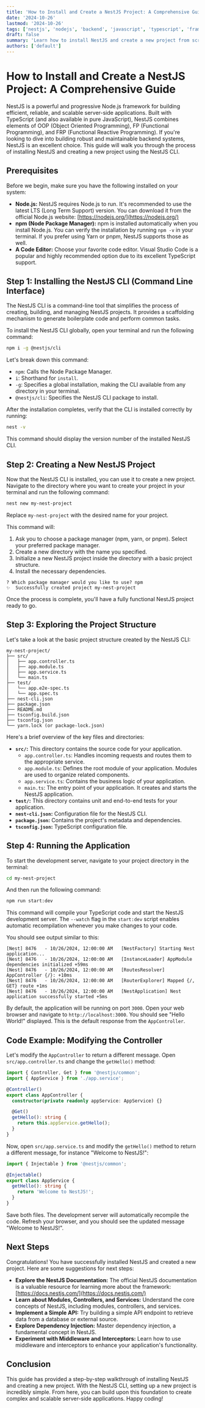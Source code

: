 ```yaml
---
title: 'How to Install and Create a NestJS Project: A Comprehensive Guide'
date: '2024-10-26'
lastmod: '2024-10-26'
tags: ['nestjs', 'nodejs', 'backend', 'javascript', 'typescript', 'framework', 'installation', 'setup', 'guide', 'cli', 'npm']
draft: false
summary: 'Learn how to install NestJS and create a new project from scratch using the NestJS CLI. This comprehensive guide covers the necessary steps, commands, and initial setup for building robust server-side applications with NestJS.'
authors: ['default']
---
```


# How to Install and Create a NestJS Project: A Comprehensive Guide

NestJS is a powerful and progressive Node.js framework for building efficient, reliable, and scalable server-side applications. Built with TypeScript (and also available in pure JavaScript), NestJS combines elements of OOP (Object Oriented Programming), FP (Functional Programming), and FRP (Functional Reactive Programming).  If you're looking to dive into building robust and maintainable backend systems, NestJS is an excellent choice. This guide will walk you through the process of installing NestJS and creating a new project using the NestJS CLI.

## Prerequisites

Before we begin, make sure you have the following installed on your system:

*   **Node.js:** NestJS requires Node.js to run. It's recommended to use the latest LTS (Long Term Support) version. You can download it from the official Node.js website: [https://nodejs.org/](https://nodejs.org/)
*   **npm (Node Package Manager):** npm is installed automatically when you install Node.js. You can verify the installation by running `npm -v` in your terminal.  If you prefer using Yarn or pnpm, NestJS supports those as well.
*   **A Code Editor:** Choose your favorite code editor. Visual Studio Code is a popular and highly recommended option due to its excellent TypeScript support.

## Step 1: Installing the NestJS CLI (Command Line Interface)

The NestJS CLI is a command-line tool that simplifies the process of creating, building, and managing NestJS projects.  It provides a scaffolding mechanism to generate boilerplate code and perform common tasks.

To install the NestJS CLI globally, open your terminal and run the following command:

```bash
npm i -g @nestjs/cli
```

Let's break down this command:

*   `npm`:  Calls the Node Package Manager.
*   `i`:  Shorthand for `install`.
*   `-g`:  Specifies a global installation, making the CLI available from any directory in your terminal.
*   `@nestjs/cli`:  Specifies the NestJS CLI package to install.

After the installation completes, verify that the CLI is installed correctly by running:

```bash
nest -v
```

This command should display the version number of the installed NestJS CLI.

## Step 2: Creating a New NestJS Project

Now that the NestJS CLI is installed, you can use it to create a new project.  Navigate to the directory where you want to create your project in your terminal and run the following command:

```bash
nest new my-nest-project
```

Replace `my-nest-project` with the desired name for your project.

This command will:

1.  Ask you to choose a package manager (npm, yarn, or pnpm).  Select your preferred package manager.
2.  Create a new directory with the name you specified.
3.  Initialize a new NestJS project inside the directory with a basic project structure.
4.  Install the necessary dependencies.

```
? Which package manager would you like to use? npm
✨  Successfully created project my-nest-project
```

Once the process is complete, you'll have a fully functional NestJS project ready to go.

## Step 3: Exploring the Project Structure

Let's take a look at the basic project structure created by the NestJS CLI:

```
my-nest-project/
├── src/
│   ├── app.controller.ts
│   ├── app.module.ts
│   ├── app.service.ts
│   └── main.ts
├── test/
│   └── app.e2e-spec.ts
│   └── app.spec.ts
├── nest-cli.json
├── package.json
├── README.md
├── tsconfig.build.json
├── tsconfig.json
└── yarn.lock (or package-lock.json)
```

Here's a brief overview of the key files and directories:

*   **`src/`:**  This directory contains the source code for your application.
    *   `app.controller.ts`:  Handles incoming requests and routes them to the appropriate service.
    *   `app.module.ts`:  Defines the root module of your application. Modules are used to organize related components.
    *   `app.service.ts`:  Contains the business logic of your application.
    *   `main.ts`:  The entry point of your application.  It creates and starts the NestJS application.
*   **`test/`:**  This directory contains unit and end-to-end tests for your application.
*   **`nest-cli.json`:**  Configuration file for the NestJS CLI.
*   **`package.json`:**  Contains the project's metadata and dependencies.
*   **`tsconfig.json`:**  TypeScript configuration file.

## Step 4: Running the Application

To start the development server, navigate to your project directory in the terminal:

```bash
cd my-nest-project
```

And then run the following command:

```bash
npm run start:dev
```

This command will compile your TypeScript code and start the NestJS development server.  The `--watch` flag in the `start:dev` script enables automatic recompilation whenever you make changes to your code.

You should see output similar to this:

```
[Nest] 8476   - 10/26/2024, 12:00:00 AM   [NestFactory] Starting Nest application...
[Nest] 8476   - 10/26/2024, 12:00:00 AM   [InstanceLoader] AppModule dependencies initialized +59ms
[Nest] 8476   - 10/26/2024, 12:00:00 AM   [RoutesResolver] AppController {/}: +10ms
[Nest] 8476   - 10/26/2024, 12:00:00 AM   [RouterExplorer] Mapped {/, GET} route +1ms
[Nest] 8476   - 10/26/2024, 12:00:00 AM   [NestApplication] Nest application successfully started +5ms
```

By default, the application will be running on port `3000`. Open your web browser and navigate to `http://localhost:3000`. You should see "Hello World!" displayed.  This is the default response from the `AppController`.

## Code Example: Modifying the Controller

Let's modify the `AppController` to return a different message. Open `src/app.controller.ts` and change the `getHello()` method:

```typescript
import { Controller, Get } from '@nestjs/common';
import { AppService } from './app.service';

@Controller()
export class AppController {
  constructor(private readonly appService: AppService) {}

  @Get()
  getHello(): string {
    return this.appService.getHello();
  }
}
```

Now, open `src/app.service.ts` and modify the `getHello()` method to return a different message, for instance "Welcome to NestJS!":

```typescript
import { Injectable } from '@nestjs/common';

@Injectable()
export class AppService {
  getHello(): string {
    return 'Welcome to NestJS!';
  }
}
```

Save both files.  The development server will automatically recompile the code.  Refresh your browser, and you should see the updated message "Welcome to NestJS!".

## Next Steps

Congratulations! You have successfully installed NestJS and created a new project.  Here are some suggestions for next steps:

*   **Explore the NestJS Documentation:** The official NestJS documentation is a valuable resource for learning more about the framework: [https://docs.nestjs.com/](https://docs.nestjs.com/)
*   **Learn about Modules, Controllers, and Services:** Understand the core concepts of NestJS, including modules, controllers, and services.
*   **Implement a Simple API:** Try building a simple API endpoint to retrieve data from a database or external source.
*   **Explore Dependency Injection:**  Master dependency injection, a fundamental concept in NestJS.
*   **Experiment with Middleware and Interceptors:** Learn how to use middleware and interceptors to enhance your application's functionality.

## Conclusion

This guide has provided a step-by-step walkthrough of installing NestJS and creating a new project. With the NestJS CLI, setting up a new project is incredibly simple. From here, you can build upon this foundation to create complex and scalable server-side applications. Happy coding!